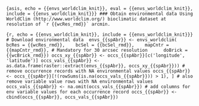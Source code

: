 ```{asis, echo = {{envs_worldclim_knit}}, eval = {{envs_worldclim_knit}}, include = {{envs_worldclim_knit}}}
### Obtain environmental data
Using WorldClim (http://www.worldclim.org/) bioclimatic dataset at resolution of `r {{wcRes_rmd}}` arcmin.
```

```{r, echo = {{envs_worldclim_knit}}, include = {{envs_worldclim_knit}}}
# Download environmental data 
envs_{{spAbr}} <- envs_worldclim(
  bcRes = {{wcRes_rmd}}, 
  bcSel = {{bcSel_rmd}}, 
  mapCntr = {{mapCntr_rmd}}, # Mandatory for 30 arcsec resolution   
  doBrick = {{wcBrick_rmd}})
occs_xy_{{spAbr}} <- occs_{{spAbr}}[c('longitude', 'latitude')]
occs_vals_{{spAbr}} <- as.data.frame(raster::extract(envs_{{spAbr}}, occs_xy_{{spAbr}}))
# remove occurrence records with NA environmental values
occs_{{spAbr}} <- occs_{{spAbr}}[!(rowSums(is.na(occs_vals_{{spAbr}})) > 1), ]
# also remove variable value rows with NA environmental values
occs_vals_{{spAbr}} <- na.omit(occs_vals_{{spAbr}})
# add columns for env variable values for each occurrence record
occs_{{spAbr}} <- cbind(occs_{{spAbr}}, occs_vals_{{spAbr}})
```
